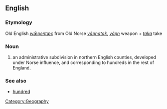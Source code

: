 ==English==
===Etymology===
Old English ''[[wǣpentæc]]'' from Old Norse ''[[vápnatak]]'', ''[[vápn]]'' weapon + ''[[taka]]'' take

===Noun===
#an administrative subdivision in northern English counties, developed under Norse influence, and corresponding to hundreds in the rest of England.

===See also===
*[[hundred]]

[[Category:Geography]]